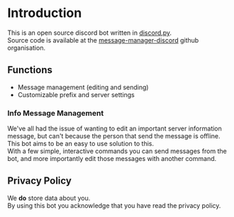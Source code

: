 
# Introduction

This is an open source discord bot written in [discord.py](https://github.com/Rapptz/discord.py).  
Source code is available at the [message-manager-discord](https://github.com/message-manager-discord) github organisation.

## Functions

- Message management (editing and sending)
- Customizable prefix and server settings

### Info Message Management

We've all had the issue of wanting to edit an important server information message, but can't because the person that send the message is offline.  
This bot aims to be an easy to use solution to this.  
With a few simple, interactive commands you can send messages from the bot, and more importantly edit those messages with another command.

## Privacy Policy

We **do** store data about you.  
By using this bot you acknowledge that you have read the <Anchor href="/privacy" internal>privacy policy</Anchor>.
